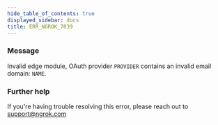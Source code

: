 ```yaml
---
hide_table_of_contents: true
displayed_sidebar: docs
title: ERR_NGROK_7039
---
```




### Message

Invalid edge module, OAuth provider `PROVIDER` contains an invalid email domain: `NAME`.

<ErrorDetails error="err_ngrok_7039" />

### Further help

If you're having trouble resolving this error, please reach out to [support@ngrok.com](mailto:support@ngrok.com?subject=Help%20with%20ERR_NGROK_7039)
